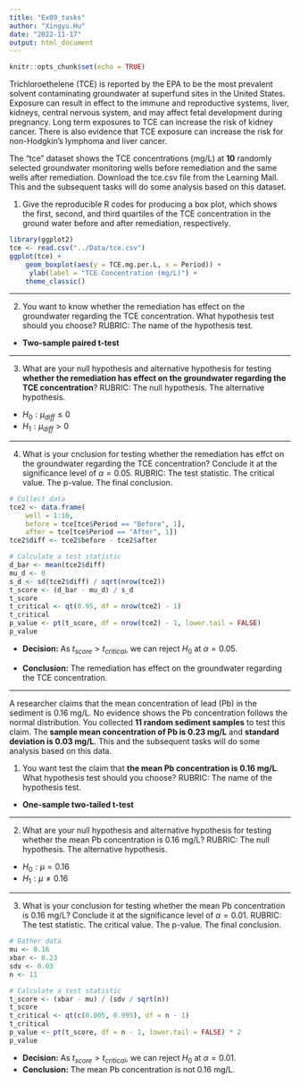 ```yaml
---
title: "Ex09_tasks"
author: "Xingyu.Hu"
date: "2022-11-17"
output: html_document
---
```


```r
knitr::opts_chunk$set(echo = TRUE)
```

Trichloroethelene (TCE) is reported by the EPA to be the most prevalent solvent contaminating groundwater at superfund sites in the United States. Exposure can result in effect to the immune and reproductive systems, liver, kidneys, central nervous system, and may affect fetal development during pregnancy. Long term exposures to TCE can increase the risk of kidney cancer. There is also evidence that TCE exposure can increase the risk for non-Hodgkin's lymphoma and liver cancer.

The "tce" dataset shows the TCE concentrations (mg/L) at **10** randomly selected groundwater monitoring wells before remediation and the same wells after remediation. Download the tce.csv file from the Learning Mall. This and the subsequent tasks will do some analysis based on this dataset.

1. Give the reproducible R codes for producing a box plot, which shows the first, second, and third quartiles of the TCE concentration in the ground water before and after remediation, respectively.

```r
library(ggplot2)
tce <- read.csv("../Data/tce.csv")
ggplot(tce) +
    geom_boxplot(aes(y = TCE.mg.per.L, x = Period)) +
     ylab(label = "TCE Concentration (mg/L)") +
    theme_classic()
```

---

2. You want to know whether the remediation has effect on the groundwater regarding the TCE concentration. What hypothesis test should you choose? RUBRIC: The name of the hypothesis test.

- **Two-sample paired t-test**

---

3. What are your null hypothesis and alternative hypothesis for testing **whether the remediation has effect on the groundwater regarding the TCE concentration**? RUBRIC: The null hypothesis. The alternative hypothesis.

- $H_0:\mu_{diff}\le0$
- $H_1:\mu_{diff}>0$

---

4. What is your cnclusion for testing whether the remediation has effct on the groundwater regarding the TCE concentration? Conclude it at the significance level of $\alpha=0.05$. RUBRIC: The test statistic. The critical value. The p-value. The final conclusion.

```r
# Collect data
tce2 <- data.frame(
    well = 1:10,
    before = tce[tce$Period == "Before", 1],
    after = tce[tce$Period == "After", 1])
tce2$diff <- tce2$before - tce2$after

# Calculate a test statistic
d_bar <- mean(tce2$diff)
mu_d <- 0
s_d <- sd(tce2$diff) / sqrt(nrow(tce2))
t_score <- (d_bar - mu_d) / s_d
t_score
t_critical <- qt(0.95, df = nrow(tce2) - 1)
t_critical
p_value <- pt(t_score, df = nrow(tce2) - 1, lower.tail = FALSE)
p_value
```

- **Decision:** As $t_{score}>t_{critical}$, we can reject $H_0$ at $\alpha=0.05$.

- **Conclusion:** The remediation has effect on the groundwater regarding the TCE concentration.

---

A researcher claims that the mean concentration of lead (Pb) in the sediment is 0.16 mg/L. No evidence shows the Pb concentration follows the normal distribution. You collected **11 random sediment samples** to test this claim. The **sample mean concentration of Pb is 0.23 mg/L** and **standard deviation is 0.03 mg/L**. This and the subsequent tasks will do some analysis based on this data.

1. You want test the claim that **the mean Pb concentration is 0.16 mg/L**. What hypothesis test should you choose? RUBRIC: The name of the hypothesis test.

- **One-sample two-tailed t-test**

---

2. What are your null hypothesis and alternative hypothesis for testing whether the mean Pb concentration is 0.16 mg/L? RUBRIC: The null hypothesis. The alternative hypothesis.

- $H_0:\mu=0.16$
- $H_1:\mu\ne0.16$

---

3. What is your conclusion for testing whether the mean Pb concentration is 0.16 mg/L? Conclude it at the significance level of $\alpha=0.01$. RUBRIC: The test statistic. The critical value. The p-value. The final conclusion.

```r
# Gather data
mu <- 0.16
xbar <- 0.23
sdv <- 0.03
n <- 11

# Calculate a test statistic
t_score <- (xbar - mu) / (sdv / sqrt(n))
t_score
t_critical <- qt(c(0.005, 0.995), df = n - 1)
t_critical
p_value <- pt(t_score, df = n - 1, lower.tail = FALSE) * 2
p_value
```

- **Decision:** As $t_{score}>t_{critical}$, we can reject $H_0$ at $\alpha=0.01$.
- **Conclusion:** The mean Pb concentration is not 0.16 mg/L.



